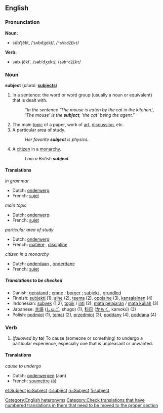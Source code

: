 ==English==

{{rank|dark|ye|common|435|subject|can't|ready|ought}}

===Pronunciation===
'''Noun:'''
*sŭb'jĕkt, /ˈsʌbdʒɛkt/, /<tt>"sVbdZEkt</tt>/

'''Verb:'''
*səb-jĕkt', /səbˈdʒɛkt/, /<tt>s@b"dZEkt</tt>/

===Noun===
'''subject''' (''plural:'' '''[[subjects]]''')

# {{grammar}} In a sentence: the word or word group (usually a noun or equivalent) that is dealt with.
#: ''"In the sentence 'The mouse is eaten by the cat in the kitchen.', 'The mouse' is the '''subject''', 'the cat' being the agent."''
# The main [[topic]] of a paper, work of [[art]], [[discussion]], etc.
# A particular area of study.
#:''Her favorite '''subject''' is physics.''
# A [[citizen]] in a [[monarchy]].
#:''I am a British '''subject'''.''

====Translations====

''in grammar''
{{top}}
*Dutch: [[onderwerp]] {{n}}
*French: [[sujet]] {{m}}
{{mid}}
{{bottom}}

''main topic''
{{top}}
*Dutch: [[onderwerp]] {{n}}
*French: [[sujet]] {{m}}
{{mid}}
{{bottom}}

''particular area of study''
{{top}}
*Dutch: [[onderwerp]] {{n}}
*French: [[matière]] {{f}}, [[discipline]] {{f}}
{{mid}}
{{bottom}}

''citizen in a monarchy''
{{top}}
*Dutch: [[onderdaan]] {{m}}, [[onderdane]] {{f}}
*French: [[sujet]] {{m}}
{{mid}}
{{bottom}}

=====Translations to be checked=====
<!--Remove this section once all of the translations below have been moved into the tables above.-->
{{checktrans}}

*Danish: [[genstand]] {{c}}; [[emne]] {{n}}; [[borger]] {{c}}; [[subjekt]] {{n}}, [[grundled]] {{n}}
*Finnish: [[subjekti]] (1), [[aihe]] (2), [[teema]] (2), [[oppiaine]] (3), [[kansalainen]] (4)
*Indonesian: [[subyek]] (1,2), [[topik]] / [[inti]] (2), [[mata pelajaran]] / [[mata kuliah]] (3)
*Japanese: [[主語]] ([[しゅご]], shugo) (1), [[科目]] ([[かもく]], kamokú) (3)
*Polish: [[podmiot]] {{m}} (1), [[temat]] {{m}} (2), [[przedmiot]] {{m}} (3), [[poddany]] {{m}} (4), [[poddana]] {{f}} (4)

===Verb===
{{en-infl-reg-consonant|subject||}}

#(''followed by'' '''to''') To cause (someone or something) to undergo a particular experience, especially one that is unpleasant or unwanted.

====Translations====

''cause to undergo''
{{top}}
*Dutch: [[onderwerpen]] (aan)
*French: [[soumettre]] (à)
{{mid}}
{{bottom}}

[[Category:English heteronyms]]
[[Category:Check translations that have numbered translations in them that need to be moved to the proper section]]

[[et:Subject]]
[[io:Subject]]
[[it:subject]]
[[ru:Subject]]
[[fi:subject]]